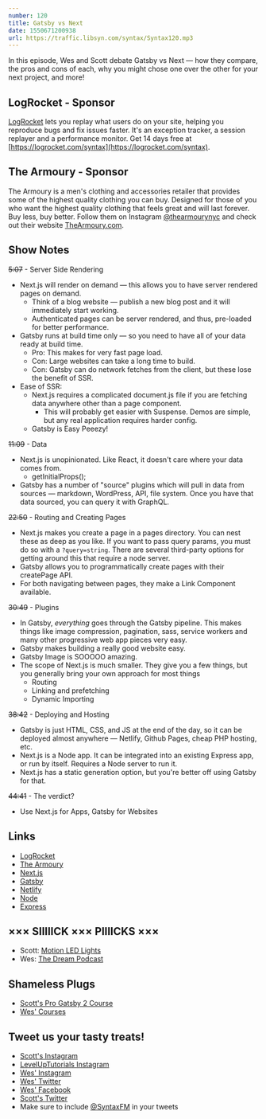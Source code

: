 ```yaml
---
number: 120
title: Gatsby vs Next
date: 1550671200938
url: https://traffic.libsyn.com/syntax/Syntax120.mp3
---
```


In this episode, Wes and Scott debate Gatsby vs Next — how they compare, the pros and cons of each, why you might chose one over the other for your next project, and more!

## LogRocket - Sponsor

[LogRocket](https://logrocket.com/syntax) lets you replay what users do on your site, helping you reproduce bugs and fix issues faster. It's an exception tracker, a session replayer and a performance monitor. Get 14 days free at [https://logrocket.com/syntax](https://logrocket.com/syntax).

## The Armoury - Sponsor

The Armoury is a men's clothing and accessories retailer that provides some of the highest quality clothing you can buy. Designed for those of you who want the highest quality clothing that feels great and will last forever. Buy less, buy better. Follow them on Instagram [@thearmourynyc](https://www.instagram.com/thearmourynyc/) and check out their website [TheArmoury.com](https://thearmoury.com).

## Show Notes

~~5:07~~ - Server Side Rendering

* Next.js will render on demand — this allows you to have server rendered pages on demand.
  * Think of a blog website — publish a new blog post and it will immediately start working.
  * Authenticated pages can be server rendered, and thus, pre-loaded for better performance.
* Gatsby runs at build time only — so you need to have all of your data ready at build time.
  * Pro: This makes for very fast page load.
  * Con: Large websites can take a long time to build.
  * Con: Gatsby can do network fetches from the client, but these lose the benefit of SSR.
* Ease of SSR:
  * Next.js requires a complicated document.js file if you are fetching data anywhere other than a page component.
    * This will probably get easier with Suspense. Demos are simple, but any real application requires harder config.
  * Gatsby is Easy Peeezy!

~~11:09~~ - Data

* Next.js is unopinionated. Like React, it doesn't care where your data comes from.
  * getInitialProps();
* Gatsby has a number of "source" plugins which will pull in data from sources — markdown, WordPress, API, file system. Once you have that data sourced, you can query it with GraphQL.

~~22:50~~ - Routing and Creating Pages

* Next.js makes you create a page in a pages directory. You can nest these as deep as you like. If you want to pass query params, you must do so with a `?query=string`. There are several third-party options for getting around this that require a node server.
* Gatsby allows you to programmatically create pages with their createPage API.
* For both navigating between pages, they make a Link Component available.

~~30:49~~ - Plugins

* In Gatsby, *everything* goes through the Gatsby pipeline. This makes things like image compression, pagination, sass, service workers and many other progressive web app pieces very easy.
* Gatsby makes building a really good website easy.
* Gatsby Image is SOOOOO amazing.
* The scope of Next.js is much smaller. They give you a few things, but you generally bring your own approach for most things
  * Routing
  * Linking and prefetching
  * Dynamic Importing

~~38:42~~ - Deploying and Hosting

* Gatsby is just HTML, CSS, and JS at the end of the day, so it can be deployed almost anywhere — Netlify, Github Pages, cheap PHP hosting, etc.
* Next.js is a Node app. It can be integrated into an existing Express app, or run by itself. Requires a Node server to run it.
* Next.js has a static generation option, but you're better off using Gatsby for that.

~~44:41~~ - The verdict?

* Use Next.js for Apps, Gatsby for Websites

## Links

* [LogRocket](https://logrocket.com/syntax)
* [The Armoury](https://thearmoury.com/)
* [Next.js](https://nextjs.org/)
* [Gatsby](https://www.gatsbyjs.org/)
* [Netlify](https://www.netlify.com/)
* [Node](https://nodejs.org/en/)
* [Express](https://expressjs.com/)

## ××× SIIIIICK ××× PIIIICKS ×××

* Scott: [Motion LED Lights](https://amzn.to/2DtVNhO)
* Wes: [The Dream Podcast](https://www.thedream.fm/)

## Shameless Plugs

* [Scott's Pro Gatsby 2 Course](https://www.leveluptutorials.com/store/products/tutorials/lut-dd028)
* [Wes' Courses](https://www.wesbos.com/courses)

## Tweet us your tasty treats!

* [Scott's Instagram](https://www.instagram.com/stolinski/)
* [LevelUpTutorials Instagram](https://www.instagram.com/LevelUpTutorials/)
* [Wes' Instagram](https://www.instagram.com/wesbos/)
* [Wes' Twitter](https://twitter.com/wesbos)
* [Wes' Facebook](https://www.facebook.com/wesbos.developer)
* [Scott's Twitter](https://twitter.com/stolinski)
* Make sure to include [@SyntaxFM](https://twitter.com/SyntaxFM) in your tweets
